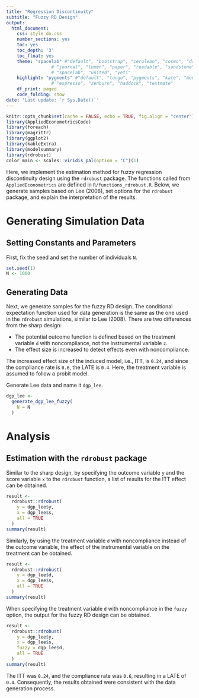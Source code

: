 ```yaml
---
title: "Regression Discontinuity"
subtitle: "Fuzzy RD Design"
output: 
  html_document:
    css: style_do.css
    number_sections: yes
    toc: yes
    toc_depth: '3'
    toc_float: yes
    theme: "spacelab" #"default", "bootstrap", "cerulean", "cosmo", "darkly", "flatly",
                 # "journal", "lumen", "paper", "readable", "sandstone", "simplex",
                 # "spacelab", "united", "yeti"
    highlight: "pygments" #"default", "tango", "pygments", "kate", "monochrome",
                 # "espresso", "zenburn", "haddock", "textmate"
    df_print: paged
    code_folding: show
date: 'Last update: `r Sys.Date()`'
---
```


```r
knitr::opts_chunk$set(cache = FALSE, echo = TRUE, fig.align = "center")
library(AppliedEconometricsCode)
library(foreach)
library(magrittr)
library(ggplot2)
library(kableExtra)
library(modelsummary)
library(rdrobust)
color_main <- scales::viridis_pal(option = "C")(1)
```

Here, we implement the estimation method for fuzzy regression discontinuity design using the `rdrobust` package. The functions called from `AppliedEconometrics` are defined in `R/functions_rdrobust.R`. Below, we generate samples based on Lee (2008), set options for the `rdrobust` package, and explain the interpretation of the results.

# Generating Simulation Data

## Setting Constants and Parameters

First, fix the seed and set the number of individuals `N`.

```r
set.seed(1)
N <- 1000
```

## Generating Data

Next, we generate samples for the fuzzy RD design. The conditional expectation function used for data generation is the same as the one used in the `rdrobust` simulations, similar to Lee (2008). There are two differences from the sharp design:

- The potential outcome function is defined based on the treatment variable `d` with noncompliance, not the instrumental variable `z`.
- The effect size is increased to detect effects even with noncompliance.

The increased effect size of the induced model, i.e., ITT, is `0.24`, and since the compliance rate is `0.6`, the LATE is `0.4`. Here, the treatment variable is assumed to follow a probit model.

```{=latex}
\begin{align*}
 d =& 1\{\Psi^{-1}(0.3(1 + 0.5 s) + 0.4z) \leq \epsilon_i\}, \epsilon_i \sim N(0,1)\\
 z =& 1\{s \geq 0\}, \Psi(x) = P(\epsilon_i \leq x),\\
 y =& y^*(1)d + y^*(0)(1 - d)
\end{align*}
```

Generate Lee data and name it `dgp_lee`.

```r
dgp_lee <- 
  generate_dgp_lee_fuzzy(
    N = N
  )
```

# Analysis

## Estimation with the `rdrobust` package

Similar to the sharp design, by specifying the outcome variable `y` and the score variable `x` to the `rdrobust` function, a list of results for the ITT effect can be obtained.

```r
result <- 
  rdrobust::rdrobust(
    y = dgp_lee$y,
    x = dgp_lee$s,
    all = TRUE
  )
summary(result)
```

Similarly, by using the treatment variable `d` with noncompliance instead of the outcome variable, the effect of the instrumental variable on the treatment can be obtained.

```r
result <- 
  rdrobust::rdrobust(
    y = dgp_lee$d,
    x = dgp_lee$s,
    all = TRUE
  )
summary(result)

```

When specifying the treatment variable `d` with noncompliance in the `fuzzy` option, the output for the fuzzy RD design can be obtained.

```r
result <- 
  rdrobust::rdrobust(
    y = dgp_lee$y,
    x = dgp_lee$s, 
    fuzzy = dgp_lee$d,
    all = TRUE
  )
summary(result)
```

The ITT was `0.24`, and the compliance rate was `0.6`, resulting in a LATE of `0.4`. Consequently, the results obtained were consistent with the data generation process.


